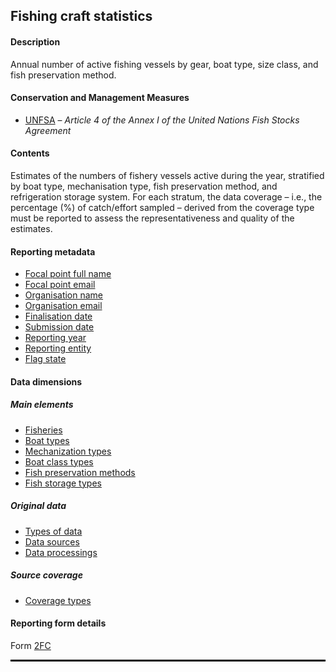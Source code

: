 ## Fishing craft statistics {#FCdataset}

#### Description

Annual number of active fishing vessels by gear, boat type, size class, and fish preservation method.

#### Conservation and Management Measures

- [UNFSA](https://www.un.org/depts/los/convention_agreements/texts/fish_stocks_agreement/CONF164_37.htm) -- _Article 4 of the Annex I of the United Nations Fish Stocks Agreement_

#### Contents

Estimates of the numbers of fishery vessels active during the year, stratified by boat type, mechanisation type, fish preservation method, and refrigeration storage system. For each stratum, the data coverage -- i.e., the percentage (%) of catch/effort sampled -- derived from the coverage type must be reported to assess the representativeness and quality of the estimates.

#### Reporting metadata

- [Focal point full name](#fcname)
- [Focal point email](#fcemail)
- [Organisation name](#orgname)
- [Organisation email](#orgemail)
- [Finalisation date](#findate)
- [Submission date](#subdate)
- [Reporting year](#repyear)
- [Reporting entity](#repentity)
- [Flag state](#repflagstate)

#### Data dimensions

##### Main elements

- [Fisheries](../domain/fisheries/#fisheries)
- [Boat types](../domain/fisheries/#boatTypes)
- [Mechanization types](../domain/fisheries/#mechanizationTypes)
- [Boat class types](..domain/fisheries/#boatClassTypes)
- [Fish preservation methods](../domain/fisheries/#fishPreservationMethods)
- [Fish storage types](../domain/fisheries/#fishStorageTypes)

##### Original data

- [Types of data](../domain/data/#types)
- [Data sources](../domain/data/#sourcesFC)
- [Data processings ](../domain/data/#processingsFC)

##### Source coverage

- [Coverage types](../domain/data/#coverageTypes)

#### Reporting form details

Form [2FC](../forms/#Form_2FC)

<hr style="border:1.5px solid black">
